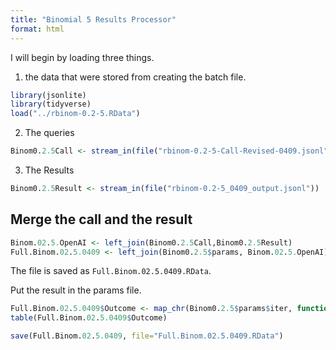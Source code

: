```yaml
---
title: "Binomial 5 Results Processor"
format: html
---
```


I will begin by loading three things.  

1. the data that were stored from creating the batch file.

```r
library(jsonlite)
library(tidyverse)
load("../rbinom-0.2-5.RData")
```

2. The queries

```r
Binom0.2.5Call <- stream_in(file("rbinom-0.2-5-Call-Revised-0409.jsonl"))
```

3. The Results

```r
Binom0.2.5Result <- stream_in(file("rbinom-0.2-5_0409_output.jsonl"))
```

## Merge the call and the result

```r
Binom.02.5.OpenAI <- left_join(Binom0.2.5Call,Binom0.2.5Result)
Full.Binom.02.5.0409 <- left_join(Binom0.2.5$params, Binom.02.5.OpenAI)
```

The file is saved as `Full.Binom.02.5.0409.RData`.

Put the result in the params file.

```r
Full.Binom.02.5.0409$Outcome <- map_chr(Binom0.2.5$params$iter, function(x) { unlist(Binom0.2.5Result$response$body$choices[[x]][[2]][2]) })
table(Full.Binom.02.5.0409$Outcome)
```

```r
save(Full.Binom.02.5.0409, file="Full.Binom.02.5.0409.RData")
```

